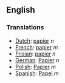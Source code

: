 ==English==

===Translations===
*[[Dutch]]: [[papier]] ''n''
*[[French]]: [[papier]] ''m''
*[[Frisian]]: [[papier]] ''n''
*[[German]]: [[Papier]] ''n''
*[[Polish]]: [[Papier]] ''m''
*[[Spanish]]: [[Papel]] ''m''